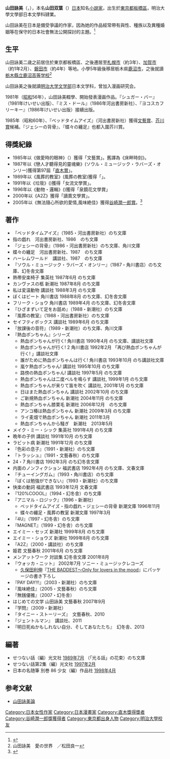{{Infobox writer
| name          = 山田 詠美<br />（やまだ えいみ）
| image         = 
| image_size    = 
| caption       = 
| pseudonym     = 
| birth_name    = 山田 双葉（やまだ ふたば）
| birth_date    = {{生年月日と年齢|1959|2|8}}
| birth_place   = {{JPN}}・[[東京都|東京都]][[板橋區_(日本)|板橋區]][[中丸町|中丸町]]
| death_date    = 
| death_place   = 
| resting_place = 
| occupation    = [[小說家|小說家]]
| language      = [[日語|日語]]
| nationality   = {{JPN}}
| education     = 
| alma_mater    = [[明治大学|明治大学]][[日本文学|日本文学]]
| period        = 1985年（[[昭和|昭和]]60年） -
| genre         = [[戀愛小說|戀愛小說]]・[[青春小說|青春小說]]・[[随筆|随筆]]
| subject       = 
| movement      = 
| notable_works = 『ベッドタイムアイズ』（1985年）<br />『戀人才聽得見的靈魂樂』（1987年）<br />『垃圾』（1991年）<br />『動物・邏輯』（1996年）<br />『A2Z』（2000年）<br />『風味絶佳』（2005年）
| awards        = [[文藝賞|文藝賞]]（1985年）<br />[[直木賞|直木賞]]（1987年）<br />[[平林たい子文学賞|平林たい子文学賞]]（1989年）<br />[[女流文学賞|女流文学賞]]（1991年）<br />[[泉鏡花文學賞|泉鏡花文學賞]]（1996年）<br />[[讀賣文學賞|讀賣文學賞]]（2001年）<br />[[谷崎潤一郎賞|谷崎潤一郎賞]]（2005年）<br />[[野間文藝賞|野間文藝賞]]（2012年）
| spouse        = クレイグ・ダグラス　（已離婚）<br/>[[可能涼介|可能涼介]]　（文芸評論家、劇作家）
}}
{{japanese|japanese=山田　詠美|kana=やまだ えいみ|romaji=Yamada Eimi}}

'''山田詠美'''（{{lang|ja|やまだ えいみ}}，{{bd|1959年|2月8日|||catIdx=Yamada Eimi}}），本名'''山田双葉'''（{{lang|ja|やまだ ふたば}}）[[日本|日本]]知名[[小說家|小說家]]，出生於[[東京都|東京都]][[板橋區_(日本)|板橋區]]，明治大學文學部日本文學科肄業。

山田詠美在日本是備受爭議的作家，因為她的作品經常帶有與性、種族以及異種婚姻等在保守的日本社會無法公開探討的主題。<ref>{{Cite web |url=http://www.books.com.tw/exep/prod/books/editorial/author.php?id=2002031908&encoding=C |title=美麗的身體物語─山田詠美 |access-date=2011-03-23 |archive-url=https://web.archive.org/web/20110211055359/http://www.books.com.tw/exep/prod/books/editorial/author.php?id=2002031908&encoding=C |archive-date=2011-02-11 |dead-url=yes }}</ref>

==生平==
山田詠美二歳之前居住於東京都板橋區、之後遷居至[[札幌市|札幌市]]（約3年）、[[加賀市|加賀市]]（約1年2月）、[[磐田市|磐田市]]（約4年）等地。小學5年級後移居栃木県[[鹿沼市|鹿沼市]]，之後就讀[[栃木縣立鹿沼高等学校|栃木縣立鹿沼高等学校]]<ref>山田詠美　愛の世界　／松田良一</ref>

山田詠美之後就讀[[明治大学|明治大学]][[文学部|文学部]]日本文学科，曾加入漫画研究会。

1981年（[[昭和|昭和]]56年），山田詠美輟學、開始發表漫画作品。『シュガー・バー』（1981年けいせい出版）、『ミス・ドール』（1986年河出書房新社）、『ヨコスカフリーキー』（1986年けいせい出版）接續出版。

1985年（昭和60年）、『ベッドタイムアイズ』（河出書房新社）獲得[[文藝賞|文藝賞]]、[[芥川賞|芥川賞]]候補。『ジェシーの背骨』、『蝶々の纏足』也都入圍芥川賞。

==得獎紀錄==
* 1985年以《做愛時的眼神》（{{lang|ja|ベッドタイムアイズ}}）獲得「文藝賞」。舊譯為《床畔時刻》。
* 1987年以《戀人才聽得見的靈魂樂》(ソウル・ミュージック・ラバーズ・オンリー)獲得第97屆「[[直木賞|直木賞]]」。
* 1989年以《風葬的教室》(風葬の教室)獲得「{{lang|ja|平林たい子文学賞}}」。
* 1991年以《垃圾》({{lang|ja|トラッシュ}})獲得「女流文學賞」。
* 1996年以《動物・邏輯》({{lang|ja|アニマル・ロジック}})獲得「泉鏡花文學賞」
* 2000年以《A2Z》獲得「讀賣文學賞」。
* 2005年以《無法隨心所欲的愛情,風味絶佳》獲得[[谷崎潤一郎賞|谷崎潤一郎賞]]。<ref>[http://jp.shu.edu.tw/files/stu/2009yamadaeimi.pdf ]</ref>

== 著作 ==
*『ベッドタイムアイズ』（1985・河出書房新社）のち文庫　
*指の戯れ　河出書房新社、1986　のち文庫
*『ジェシーの背骨』（1986・河出書房新社）のち文庫、角川文庫　　
*蝶々の纏足　河出書房新社、1987　のち文庫　
*ハーレムワールド　講談社、1987　のち文庫
*『ソウル・ミュージック・ラバーズ・オンリー』（1987・角川書店）のち文庫、幻冬舎文庫　　
*熱帯安楽椅子 集英社 1987年6月  のち文庫
*カンヴァスの柩 新潮社 1987年8月  のち文庫
*私は変温動物 講談社 1988年3月  のち文庫
*ぼくはビート 角川書店 1988年8月  のち文庫、幻冬舎文庫
*フリーク・ショウ 角川書店 1989年4月  のち文庫、幻冬舎文庫
*『ひざまずいて足をお舐め』（1988・新潮社）のち文庫
*『風葬の教室』（1988・河出書房新社）のち文庫　
*セイフティボックス 講談社 1989年6月  のち文庫
*『放課後の音符』（1989・新潮社）のち文庫、角川文庫　
*『熱血ポンちゃん』シリーズ
**熱血ポンちゃんが行く! 角川書店 1990年4月  のち文庫、講談社文庫
**熱血ポンちゃんが行く! 2 角川書店 1992年2月  「再び熱血ポンちゃんが行く! 」講談社文庫
**誰がために熱血ポンちゃんは行く! 角川書店 1993年10月  のち講談社文庫
**嵐ケ熱血ポンちゃん! 講談社 1995年10月  のち文庫
**路傍の熱血ポンちゃん!  講談社 1997年5月  のち文庫
**熱血ポンちゃんは二度ベルを鳴らす 講談社, 1999年1月  のち文庫
**熱血ポンちゃんが来りて笛を吹く 講談社, 2001年1月  のち文庫
**日はまた熱血ポンちゃん 講談社 2002年10月  のち文庫
**ご新規熱血ポンちゃん 新潮社 2004年11月  のち文庫
**熱血ポンちゃん膝栗毛 新潮社 2006年12月　のち文庫　  
**アンコ椿は熱血ポンちゃん 新潮社 2009年3月 のち文庫　
**ライ麦畑で熱血ポンちゃん 新潮社 2011年3月
**熱血ポンちゃんから騒ぎ　新潮社　2013年5月 
*メイク・ミー・シック 集英社 1991年4月  のち文庫
*晩年の子供 講談社 1991年10月  のち文庫
*ラビット病 新潮社 1991年12月  のち文庫
*『色彩の息子』（1991・新潮社）のち文庫
*『トラッシュ』（1991・文藝春秋）のち文庫　
*24・7 角川書店 1992年3月  のち幻冬舎文庫
*内面のノンフィクション 福武書店 1992年4月  のち文庫、文春文庫
*『チューイングガム』（1993・角川書店）のち文庫
*『ぼくは勉強ができない』（1993・新潮社）のち文庫　
*快楽の動詞 福武書店 1993年12月  文春文庫
*『120%COOOL』（1994・幻冬舎）のち文庫
*『アニマル・ロジック』（1996・新潮社）
**ベッドタイムアイズ・指の戯れ・ジェシーの背骨 新潮文庫 1996年11月
**蝶々の纏足・風葬の教室 新潮文庫 1997年3月
*『4U』（1997・幻冬舎）のち文庫　
*『MAGNET』（1999・幻冬舎）のち文庫　
*エイミー・セッズ 新潮社 1999年8月  のち文庫
*エイミー・ショウズ 新潮社 1999年8月  のち文庫　　  
*『A2Z』（2000・講談社）のち文庫　
*姫君 文藝春秋 2001年6月  のち文庫
*メンアットワーク 対談集 幻冬舎文庫 2001年8月
*『ウォッカ・ニット』 2002年7月 ソニー・ミュージックレコーズ
**[[久保田利伸|久保田利伸]]『[[THE_BADDEST～Only_for_lovers_in_the_mood|THE BADDEST～Only for lovers in the mood]]』にパッケージの書き下ろし
*『PAY DAY!!!』（2003・新潮社）のち文庫
*『風味絶佳』（2005・文藝春秋）のち文庫　
*『無銭優雅』（2007・幻冬舎）
*はじめての文学 山田詠美 文藝春秋 2007年9月   
*『学問』（2009・新潮社）
*『タイニー・ストーリーズ』　文藝春秋、2010　
*『ジェントルマン』　講談社、2011　
*『明日死ぬかもしれない自分、そしてあなたたち』　幻冬舎、2013　

== 編著 ==
*せつない話（編）光文社 [[1989年|1989年]][[7月|7月]] （「光る話」の花束）のち文庫 
*せつない話第2集（編）光文社 [[1997年|1997年]][[2月|2月]]  
*日本の名随筆 別巻 86 少女（編）作品社 [[1998年|1998年]][[4月|4月]]

==参考文献==
<div class="references-small">
<references></references>
</div>
*{{ja}}[https://web.archive.org/web/20100124064719/http://comet.tamacc.chuo-u.ac.jp/2003zemi/hirono/hirono.HTM 山田詠美論] 

{{Authority control}}
{{DEFAULTSORT:Yamada Eimi}}
[[Category:日本女性作家|Category:日本女性作家]]
[[Category:日本漫畫家|Category:日本漫畫家]]
[[Category:直木獎得獎者|Category:直木獎得獎者]]
[[Category:谷崎潤一郎獎獲得者|Category:谷崎潤一郎獎獲得者]]
[[Category:東京都出身人物|Category:東京都出身人物]]
[[Category:明治大學校友|Category:明治大學校友]]